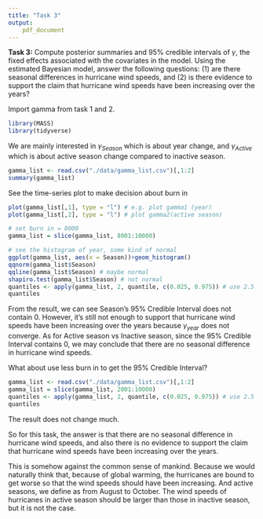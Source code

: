```yaml
---
title: "Task 3"
output: 
    pdf_document
---
```



**Task 3:** Compute posterior summaries and 95% credible intervals of $\gamma$, the fixed effects associated with the covariates in the model. Using the estimated Bayesian model, answer the following questions: (1) are there seasonal differences in hurricane wind speeds, and (2) is there evidence to support the claim that hurricane wind speeds have been increasing over the years?

Import gamma from task 1 and 2.
```r
library(MASS)
library(tidyverse)
```

We are mainly interested in $\gamma_{Season}$ which is about year change, and $\gamma_{Active}$ which is about active season change compared to inactive season.
```r
gamma_list <- read.csv("./data/gamma_list.csv")[,1:2] 
summary(gamma_list)
```

See the time-series plot to make decision about burn in
```r
plot(gamma_list[,1], type = "l") # e.g. plot gamma1 (year)              seems not converge, just take the last stable part 8001-9000
plot(gamma_list[,2], type = "l") # plot gamma2(active season)           seems converge, keep the number of burn in same as year
```

```r
# set burn in = 8000
gamma_list = slice(gamma_list, 8001:10000)
```

```r
# see the histogram of year, some kind of normal
ggplot(gamma_list, aes(x = Season))+geom_histogram()
qqnorm(gamma_list$Season)
qqline(gamma_list$Season) # maybe normal
shapiro.test(gamma_list$Season) # not normal
quantiles <- apply(gamma_list, 2, quantile, c(0.025, 0.975)) # use 2.5 and 97.5 quantile to get 95% credible interval
quantiles
```

From the result, we can see Season's 95% Credible Interval does not contain 0. However, it's still not enough to support that hurricane wind speeds have been increasing over the years because $\gamma_{year}$ does not converge. As for Active season vs Inactive season, since the 95% Credible Interval contains 0, we may conclude that there are no seasonal difference in hurricane wind speeds.

What about use less burn in to get the 95% Credible Interval?
```r
gamma_list <- read.csv("./data/gamma_list.csv")[,1:2] 
gamma_list = slice(gamma_list, 2001:10000)
quantiles <- apply(gamma_list, 2, quantile, c(0.025, 0.975)) # use 2.5 and 97.5 quantile to get 95% credible interval
quantiles
```

The result does not change much.

So for this task, the answer is that there are no seasonal difference in hurricane wind speeds, and also there is no evidence to support the claim that hurricane wind speeds have been increasing over the years.

This is somehow against the common sense of mankind. Because we would naturally think that, because of global warming, the hurricanes are bound to get worse so that the wind speeds should have been increasing. And active seasons, we define as from August to October. The wind speeds of hurricanes in active season should be larger than those in inactive season, but it is not the case.
